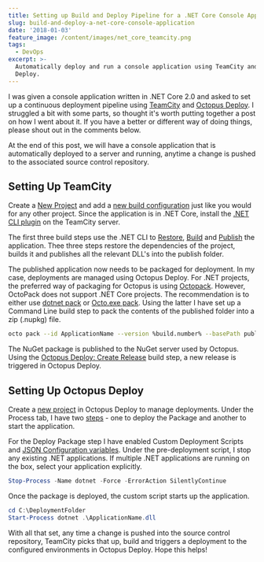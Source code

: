```yaml
---
title: Setting up Build and Deploy Pipeline for a .NET Core Console Application
slug: build-and-deploy-a-net-core-console-application
date: '2018-01-03'
feature_image: /content/images/net_core_teamcity.png
tags:
  - DevOps
excerpt: >-
  Automatically deploy and run a console application using TeamCity and Octopus
  Deploy.
---
```

I was given a console application written in .NET Core 2.0 and asked to set up a continuous deployment pipeline using [TeamCity](https://www.jetbrains.com/teamcity/) and [Octopus Deploy](https://octopus.com/). I struggled a bit with some parts, so thought it's worth putting together a post on how I went about it. If you have a better or different way of doing things, please shout out in the comments below.

At the end of this post, we will have a console application that is automatically deployed to a server and running, anytime a change is pushed to the associated source control repository.

## Setting Up TeamCity

Create a [New Project](https://confluence.jetbrains.com/display/TCD10/Creating+and+Editing+Projects) and add a [new build configuration](https://confluence.jetbrains.com/display/TCD10/Creating+and+Editing+Build+Configurations) just like you would for any other project. Since the application is in .NET Core, install the [.NET CLI plugin](https://github.com/JetBrains/teamcity-dotnet-plugin) on the TeamCity server.

<ImageCard src="/content/images/net_core_teamcity_build_steps.png" alt="Build Steps to build .Net Core" />

The first three build steps use the .NET CLI to [Restore](https://docs.microsoft.com/en-us/dotnet/core/tools/dotnet-restore?tabs=netcore2x), [Build](https://docs.microsoft.com/en-us/dotnet/core/tools/dotnet-build?tabs=netcore2x) and [Publish](https://docs.microsoft.com/en-us/dotnet/core/tools/dotnet-publish?tabs=netcore2x) the application. Thee three steps restore the dependencies of the project, builds it and publishes all the relevant DLL's into the publish folder.

The published application now needs to be packaged for deployment. In my case, deployments are managed using Octopus Deploy. For .NET projects, the preferred way of packaging for Octopus is using [Octopack](https://octopus.com/docs/packaging-applications/creating-packages/nuget-packages/using-octopack). However, OctoPack does not support .NET Core projects. The recommendation is to either use [dotnet pack](https://docs.microsoft.com/en-us/dotnet/core/tools/dotnet-pack?tabs=netcore2x) or [Octo.exe pack](https://octopus.com/docs/packaging-applications/creating-packages/nuget-packages/using-octo.exe). Using the latter I have set up a Command Line build step to pack the contents of the published folder into a zip (.nupkg) file.

```bash
octo pack --id ApplicationName --version %build.number% --basePath published-app

```

The NuGet package is published to the NuGet server used by Octopus. Using the [Octopus Deploy: Create Release](https://octopus.com/docs/api-and-integration/teamcity) build step, a new release is triggered in Octopus Deploy.

## Setting Up Octopus Deploy

Create a [new project](https://octopus.com/docs/deployment-process/projects) in Octopus Deploy to manage deployments. Under the Process tab, I have two [steps](https://octopus.com/docs/deployment-process/steps) - one to deploy the Package and another to start the application.

<ImageCard src="/content/images/net_core_octopus_deploy_process.png" alt="Octopus Deploy Process Steps" />

For the Deploy Package step I have enabled Custom Deployment Scripts and [JSON Configuration variables](https://octopus.com/docs/deploying-applications/deploying-asp.net-core-web-applications/json-configuration-variables-feature). Under the pre-deployment script, I stop any existing .NET applications. If multiple .NET applications are running on the box, select your application explicitly.

```powershell
Stop-Process -Name dotnet -Force -ErrorAction SilentlyContinue

```

Once the package is deployed, the custom script starts up the application.

```powershell
cd C:\DeploymentFolder
Start-Process dotnet .\ApplicationName.dll

```

With all that set, any time a change is pushed into the source control repository, TeamCity picks that up, build and triggers a deployment to the configured environments in Octopus Deploy. Hope this helps!
